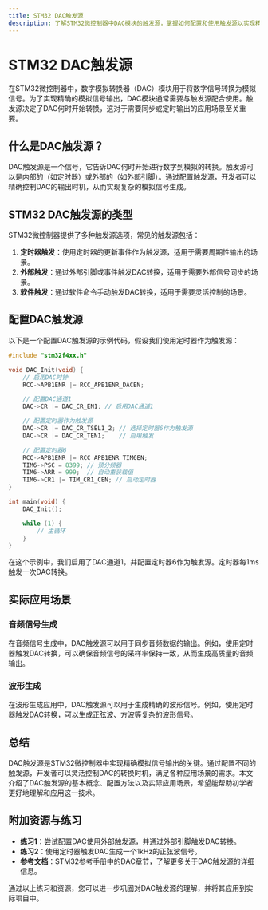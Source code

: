 ```yaml
---
title: STM32 DAC触发源
description: 了解STM32微控制器中DAC模块的触发源，掌握如何配置和使用触发源以实现精确的模拟信号输出。
---
```


# STM32 DAC触发源

在STM32微控制器中，数字模拟转换器（DAC）模块用于将数字信号转换为模拟信号。为了实现精确的模拟信号输出，DAC模块通常需要与触发源配合使用。触发源决定了DAC何时开始转换，这对于需要同步或定时输出的应用场景至关重要。

## 什么是DAC触发源？

DAC触发源是一个信号，它告诉DAC何时开始进行数字到模拟的转换。触发源可以是内部的（如定时器）或外部的（如外部引脚）。通过配置触发源，开发者可以精确控制DAC的输出时机，从而实现复杂的模拟信号生成。

## STM32 DAC触发源的类型

STM32微控制器提供了多种触发源选项，常见的触发源包括：

1. **定时器触发**：使用定时器的更新事件作为触发源，适用于需要周期性输出的场景。
2. **外部触发**：通过外部引脚或事件触发DAC转换，适用于需要外部信号同步的场景。
3. **软件触发**：通过软件命令手动触发DAC转换，适用于需要灵活控制的场景。

## 配置DAC触发源

以下是一个配置DAC触发源的示例代码，假设我们使用定时器作为触发源：

```c
#include "stm32f4xx.h"

void DAC_Init(void) {
    // 启用DAC时钟
    RCC->APB1ENR |= RCC_APB1ENR_DACEN;

    // 配置DAC通道1
    DAC->CR |= DAC_CR_EN1; // 启用DAC通道1

    // 配置定时器作为触发源
    DAC->CR |= DAC_CR_TSEL1_2; // 选择定时器6作为触发源
    DAC->CR |= DAC_CR_TEN1;    // 启用触发

    // 配置定时器6
    RCC->APB1ENR |= RCC_APB1ENR_TIM6EN;
    TIM6->PSC = 8399; // 预分频器
    TIM6->ARR = 999;  // 自动重装载值
    TIM6->CR1 |= TIM_CR1_CEN; // 启动定时器
}

int main(void) {
    DAC_Init();

    while (1) {
        // 主循环
    }
}
```

在这个示例中，我们启用了DAC通道1，并配置定时器6作为触发源。定时器每1ms触发一次DAC转换。

## 实际应用场景

### 音频信号生成

在音频信号生成中，DAC触发源可以用于同步音频数据的输出。例如，使用定时器触发DAC转换，可以确保音频信号的采样率保持一致，从而生成高质量的音频输出。

### 波形生成

在波形生成应用中，DAC触发源可以用于生成精确的波形信号。例如，使用定时器触发DAC转换，可以生成正弦波、方波等复杂的波形信号。

## 总结

DAC触发源是STM32微控制器中实现精确模拟信号输出的关键。通过配置不同的触发源，开发者可以灵活控制DAC的转换时机，满足各种应用场景的需求。本文介绍了DAC触发源的基本概念、配置方法以及实际应用场景，希望能帮助初学者更好地理解和应用这一技术。

## 附加资源与练习

- **练习1**：尝试配置DAC使用外部触发源，并通过外部引脚触发DAC转换。
- **练习2**：使用定时器触发DAC生成一个1kHz的正弦波信号。
- **参考文档**：STM32参考手册中的DAC章节，了解更多关于DAC触发源的详细信息。

通过以上练习和资源，您可以进一步巩固对DAC触发源的理解，并将其应用到实际项目中。